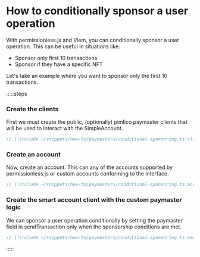 # How to conditionally sponsor a user operation

With permissionless.js and Viem, you can conditionally sponsor a user operation. This can be useful in situations like:

- Sponsor only first 10 transactions
- Sponsor if they have a specific NFT

Let's take an example where you want to sponsor only the first 10 transactions.

:::::steps
### Create the clients

First we must create the public, (optionally) pimlico paymaster clients that will be used to interact with the SimpleAccount.

```ts
// [!include ~/snippets/how-to/paymasters/conditional-sponsoring.ts:client]
```

### Create an account

Now, create an account. This can any of the accounts supported by permissionless.js or custom accounts conforming to the interface.

```ts
// [!include ~/snippets/how-to/paymasters/conditional-sponsoring.ts:account]
```

### Create the smart account client with the custom paymaster logic

We can sponsor a user operation conditionally by setting the paymaster field in sendTransaction only when the sponsorship conditions are met.

```ts
// [!include ~/snippets/how-to/paymasters/conditional-sponsoring.ts:smart-account-client]
```

:::::
